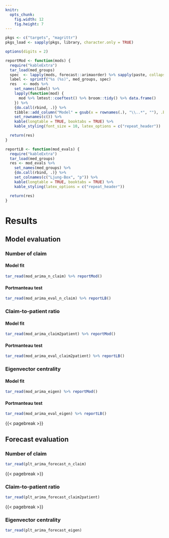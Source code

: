 ```yaml
---
knitr:
  opts_chunk:
    fig.width: 12
    fig.height: 7
---
```


```r

pkgs <- c("targets", "magrittr")
pkgs_load <- sapply(pkgs, library, character.only = TRUE)

options(digits = 2)

reportMod <- function(mods) {
  require("kableExtra")
  tar_load(med_groups)
  spec  <- lapply(mods, forecast::arimaorder) %>% sapply(paste, collapse = ", ")
  label <- sprintf("%s (%s)", med_groups, spec)
  res   <- mods %>%
    set_names(label) %>%
    lapply(function(mod) {
      mod %>% lmtest::coeftest() %>% broom::tidy() %>% data.frame()
    }) %>%
    {do.call(rbind, .)} %>%
    tibble::add_column("Model" = gsub(x = rownames(.), "\\..*", ""), .before = 1) %>%
    set_rownames(c()) %>%
    kable(longtable = TRUE, booktabs = TRUE) %>%
    kable_styling(font_size = 10, latex_options = c("repeat_header"))

  return(res)
}

reportLB <- function(mod_evals) {
  require("kableExtra")
  tar_load(med_groups)
  res <- mod_evals %>%
    set_names(med_groups) %>%
    {do.call(rbind, .)} %>%
    set_colnames(c("Ljung-Box", "p")) %>%
    kable(longtable = TRUE, booktabs = TRUE) %>%
    kable_styling(latex_options = c("repeat_header"))

  return(res)
}

```

# Results

## Model evaluation

### Number of claim

#### Model fit

```r

tar_read(mod_arima_n_claim) %>% reportMod()

```

#### Portmanteau test

```r

tar_read(mod_arima_eval_n_claim) %>% reportLB()

```

### Claim-to-patient ratio

#### Model fit

```r

tar_read(mod_arima_claim2patient) %>% reportMod()

```

#### Portmanteau test

```r

tar_read(mod_arima_eval_claim2patient) %>% reportLB()

```

### Eigenvector centrality

#### Model fit

```r

tar_read(mod_arima_eigen) %>% reportMod()

```

#### Portmanteau test

```r

tar_read(mod_arima_eval_eigen) %>% reportLB()

```


{{< pagebreak >}}
\KOMAoptions{paper=landscape,pagesize}
\recalctypearea

## Forecast evaluation

### Number of claim

```r

tar_read(plt_arima_forecast_n_claim)

```

{{< pagebreak >}}

### Claim-to-patient ratio

```r

tar_read(plt_arima_forecast_claim2patient)

```

{{< pagebreak >}}

### Eigenvector centrality

```r

tar_read(plt_arima_forecast_eigen)

```
